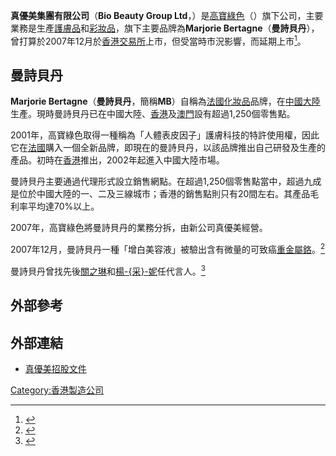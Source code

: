 '''真優美集團有限公司'''（'''Bio Beauty Group Ltd'''，{{hkex2|3332}}）是[[高寶綠色|高寶綠色]]（{{HKEX2|0274}}）旗下公司，主要業務是生產[[護膚品|護膚品]]和[[彩妝品|彩妝品]]，旗下主要品牌為'''Marjorie Bertagne'''（'''曼詩貝丹'''），曾打算於2007年12月於[[香港交易所|香港交易所]]上市，但受當時市況影響，而延期上市<ref>{{Cite web |url=http://appledaily.atnext.com/template/apple/art_main.cfm?iss_id=20071211&sec_id=15307&subsec_id=15320&art_id=10520549 |title=真優美押後上市 |access-date=2007-12-11 |archive-date=2008-02-25 |archive-url=https://web.archive.org/web/20080225230758/http://www1.appledaily.atnext.com/template/apple/art_main.cfm?iss_id=20071211&sec_id=15307&subsec_id=15320&art_id=10520549 |dead-url=yes }}</ref>。

==曼詩貝丹==
'''Marjorie Bertagne'''（'''曼詩貝丹'''，簡稱'''MB'''）自稱為[[法國|法國]][[化妝品|化妝品]]品牌，在[[中國大陸|中國大陸]]生產。現時曼詩貝丹已在中國大陸、[[香港|香港]]及[[澳門|澳門]]設有超過1,250個零售點。

2001年，高寶綠色取得一種稱為「人體表皮因子」護膚科技的特許使用權，因此它在[[法國|法國]]購入一個全新品牌，即現在的曼詩貝丹，以該品牌推出自己研發及生產的產品。初時在[[香港|香港]]推出，2002年起進入中國大陸市場。

曼詩貝丹主要通過代理形式設立銷售網點。在超過1,250個零售點當中，超過九成是位於中國大陸的一、二及三線城市；香港的銷售點則只有20間左右。其產品毛利率平均達70%以上。

2007年，高寶綠色將曼詩貝丹的業務分拆，由新公司真優美經營。

2007年12月，曼詩貝丹一種「增白美容液」被驗出含有微量的可致癌[[重金屬|重金屬]][[鉻|鉻]]。<ref>{{Cite web |url=http://www.mingpaonews.com/20071211/gba1.htm |title=真優美增白液含致癌金屬（2007年12月11日） - 明報 |access-date=2007年12月11日 |archive-date=2007年12月12日 |archive-url=https://web.archive.org/web/20071212171621/http://www.mingpaonews.com/20071211/gba1.htm |dead-url=no }}</ref>

曼詩貝丹曾找先後[[關之琳|關之琳]]和[[楊采妮|楊-{采}-妮]]任代言人。<ref>{{Cite web |url=http://www.mingpaonews.com/20071211/gba3.htm |title=關之琳楊-{采}-妮先後代言 - 明報 |access-date=2007-12-11 |archive-date=2007-12-13 |archive-url=https://web.archive.org/web/20071213143935/http://www.mingpaonews.com/20071211/gba3.htm |dead-url=no }}</ref>

==外部參考==
<references/>

==外部連結==
*[http://main.ednews.hk/listedco/listconews/sehk/20071203/LTN20071203403_C.pdf 真優美招股文件]{{dead link|date=2018年4月 |bot=InternetArchiveBot |fix-attempted=yes }}

[[Category:香港製造公司|Category:香港製造公司]]